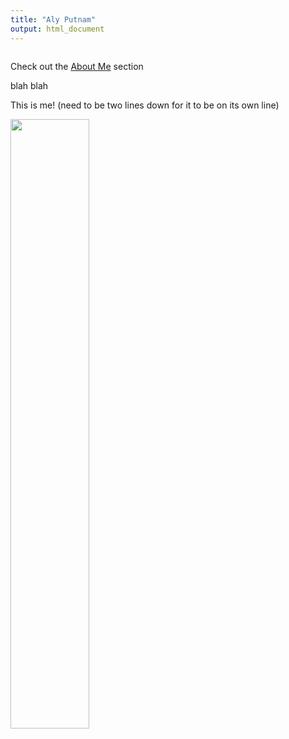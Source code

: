 ```yaml
---
title: "Aly Putnam"
output: html_document
---
```

```r

```

Check out the [About Me](About.html) section

blah blah 

This is me! (need to be two lines down for it to be on its own line)

<img src= "APutnam.jpeg" width="50%">


